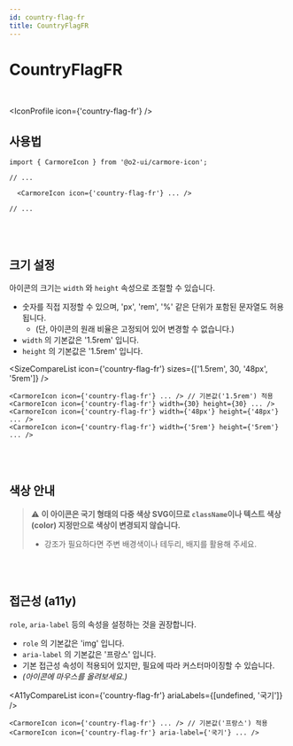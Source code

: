 ```yaml
---
id: country-flag-fr
title: CountryFlagFR
---
```




# CountryFlagFR

<br />

<IconProfile icon={'country-flag-fr'} />

## 사용법

```tsx
import { CarmoreIcon } from '@o2-ui/carmore-icon';

// ...

  <CarmoreIcon icon={'country-flag-fr'} ... />

// ...
```

<br />
<br />

## 크기 설정

아이콘의 크기는 `width` 와 `height` 속성으로 조절할 수 있습니다.

- 숫자를 직접 지정할 수 있으며, 'px', 'rem', '%' 같은 단위가 포함된 문자열도 허용됩니다.
  - (단, 아이콘의 원래 비율은 고정되어 있어 변경할 수 없습니다.)
- `width` 의 기본값은 '1.5rem' 입니다.
- `height` 의 기본값은 '1.5rem' 입니다.

<SizeCompareList icon={'country-flag-fr'} sizes={['1.5rem', 30, '48px', '5rem']} />

```tsx
<CarmoreIcon icon={'country-flag-fr'} ... /> // 기본값('1.5rem') 적용
<CarmoreIcon icon={'country-flag-fr'} width={30} height={30} ... />
<CarmoreIcon icon={'country-flag-fr'} width={'48px'} height={'48px'} ... />
<CarmoreIcon icon={'country-flag-fr'} width={'5rem'} height={'5rem'} ... />
```

<br />
<br />

## 색상 안내

> ⚠️ <b>이 아이콘은 국기 형태의 다중 색상 SVG이므로 `className`이나 텍스트 색상(color) 지정만으로 색상이 변경되지 않습니다. </b>
>
> - 강조가 필요하다면 주변 배경색이나 테두리, 배지를 활용해 주세요.

<br />
<br />

## 접근성 (a11y)

`role`, `aria-label` 등의 속성을 설정하는 것을 권장합니다.

- `role` 의 기본값은 'img' 입니다.
- `aria-label` 의 기본값은 '프랑스' 입니다.
- 기본 접근성 속성이 적용되어 있지만, 필요에 따라 커스터마이징할 수 있습니다.
- _(아이콘에 마우스를 올려보세요.)_

<A11yCompareList icon={'country-flag-fr'} ariaLabels={[undefined, '국기']} />

```tsx
<CarmoreIcon icon={'country-flag-fr'} ... /> // 기본값('프랑스') 적용
<CarmoreIcon icon={'country-flag-fr'} aria-label={'국기'} ... />
```
